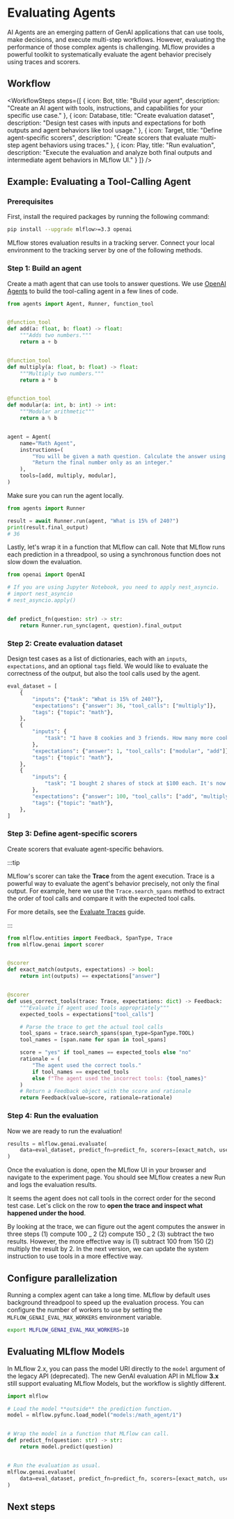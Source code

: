 
# Evaluating Agents

AI Agents are an emerging pattern of GenAI applications that can use tools, make decisions, and execute multi-step workflows. However, evaluating the performance of those complex agents is challenging. MLflow provides a powerful toolkit to systematically evaluate the agent behavior precisely using traces and scorers.

<ImageBox src="/images/mlflow-3/eval-monitor/agent-evaluation-hero.png" alt="Agent Evaluation" width="95%"/>

## Workflow

<WorkflowSteps
  steps={[
    {
      icon: Bot,
      title: "Build your agent",
      description: "Create an AI agent with tools, instructions, and capabilities for your specific use case."
    },
    {
      icon: Database,
      title: "Create evaluation dataset",
      description: "Design test cases with inputs and expectations for both outputs and agent behaviors like tool usage."
    },
    {
      icon: Target,
      title: "Define agent-specific scorers",
      description: "Create scorers that evaluate multi-step agent behaviors using traces."
    },
    {
      icon: Play,
      title: "Run evaluation",
      description: "Execute the evaluation and analyze both final outputs and intermediate agent behaviors in MLflow UI."
    }
  ]}
/>

## Example: Evaluating a Tool-Calling Agent

### Prerequisites

First, install the required packages by running the following command:

```bash
pip install --upgrade mlflow>=3.3 openai
```

MLflow stores evaluation results in a tracking server. Connect your local environment to the tracking server by one of the following methods.

<ServerSetup />

### Step 1: Build an agent

Create a math agent that can use tools to answer questions. We use [OpenAI Agents](/genai/tracing/integrations/listing/openai-agent) to build the tool-calling agent in a few lines of code.

```python
from agents import Agent, Runner, function_tool


@function_tool
def add(a: float, b: float) -> float:
    """Adds two numbers."""
    return a + b


@function_tool
def multiply(a: float, b: float) -> float:
    """Multiply two numbers."""
    return a * b


@function_tool
def modular(a: int, b: int) -> int:
    """Modular arithmetic"""
    return a % b


agent = Agent(
    name="Math Agent",
    instructions=(
        "You will be given a math question. Calculate the answer using the given calculator tools. "
        "Return the final number only as an integer."
    ),
    tools=[add, multiply, modular],
)
```

Make sure you can run the agent locally.

```python
from agents import Runner

result = await Runner.run(agent, "What is 15% of 240?")
print(result.final_output)
# 36
```

Lastly, let's wrap it in a function that MLflow can call. Note that MLflow runs each prediction in a threadpool,
so using a synchronous function does not slow down the evaluation.

```python
from openai import OpenAI

# If you are using Jupyter Notebook, you need to apply nest_asyncio.
# import nest_asyncio
# nest_asyncio.apply()


def predict_fn(question: str) -> str:
    return Runner.run_sync(agent, question).final_output
```

### Step 2: Create evaluation dataset

Design test cases as a list of dictionaries, each with an `inputs`, `expectations`, and an optional  `tags` field. We would like to evaluate the correctness of the output, but also the tool calls used by the agent.

```python
eval_dataset = [
    {
        "inputs": {"task": "What is 15% of 240?"},
        "expectations": {"answer": 36, "tool_calls": ["multiply"]},
        "tags": {"topic": "math"},
    },
    {
        "inputs": {
            "task": "I have 8 cookies and 3 friends. How many more cookies should I buy to share equally?"
        },
        "expectations": {"answer": 1, "tool_calls": ["modular", "add"]},
        "tags": {"topic": "math"},
    },
    {
        "inputs": {
            "task": "I bought 2 shares of stock at $100 each. It's now worth $150. How much profit did I make?"
        },
        "expectations": {"answer": 100, "tool_calls": ["add", "multiply"]},
        "tags": {"topic": "math"},
    },
]
```

### Step 3: Define agent-specific scorers

Create scorers that evaluate agent-specific behaviors.

:::tip

MLflow's scorer can take the **Trace** from the agent execution. Trace is a powerful way to evaluate the agent's behavior precisely, not only the final output. For example, here we use the <APILink fn="mlflow.entities.Trace.search_spans">`Trace.search_spans`</APILink> method to extract the order of tool calls and compare it with the expected tool calls.

For more details, see the <ins>[Evaluate Traces](/genai/eval-monitor/running-evaluation/traces)</ins> guide.

:::

```python
from mlflow.entities import Feedback, SpanType, Trace
from mlflow.genai import scorer


@scorer
def exact_match(outputs, expectations) -> bool:
    return int(outputs) == expectations["answer"]


@scorer
def uses_correct_tools(trace: Trace, expectations: dict) -> Feedback:
    """Evaluate if agent used tools appropriately"""
    expected_tools = expectations["tool_calls"]

    # Parse the trace to get the actual tool calls
    tool_spans = trace.search_spans(span_type=SpanType.TOOL)
    tool_names = [span.name for span in tool_spans]

    score = "yes" if tool_names == expected_tools else "no"
    rationale = (
        "The agent used the correct tools."
        if tool_names == expected_tools
        else f"The agent used the incorrect tools: {tool_names}"
    )
    # Return a Feedback object with the score and rationale
    return Feedback(value=score, rationale=rationale)
```

### Step 4: Run the evaluation

Now we are ready to run the evaluation!

```python
results = mlflow.genai.evaluate(
    data=eval_dataset, predict_fn=predict_fn, scorers=[exact_match, uses_correct_tools]
)
```

Once the evaluation is done, open the MLflow UI in your browser and navigate to the experiment page. You should see MLflow creates a new Run and logs the evaluation results.

<ImageBox src="/images/mlflow-3/eval-monitor/agent-evaluation-result.png" alt="Agent Evaluation" width="95%"/>

It seems the agent does not call tools in the correct order for the second test case. Let's click on the row to **open the trace and inspect what happened under the hood**.

<ImageBox src="/images/mlflow-3/eval-monitor/agent-evaluation-trace.png" alt="Agent Evaluation" width="95%"/>

By looking at the trace, we can figure out the agent computes the answer in three steps (1) compute 100 _ 2 (2) compute 150 _ 2 (3) subtract the two results. However, the more effective way is (1) subtract 100 from 150 (2) multiply the result by 2. In the next version, we can update the system instruction to use tools in a more effective way.

## Configure parallelization

Running a complex agent can take a long time. MLflow by default uses background threadpool to speed up the evaluation process. You can configure the number of workers to use by setting the `MLFLOW_GENAI_EVAL_MAX_WORKERS` environment variable.

```bash
export MLFLOW_GENAI_EVAL_MAX_WORKERS=10
```

## Evaluating MLflow Models

In MLflow 2.x, you can pass the model URI directly to the `model` argument of the legacy <APILink fn="mlflow.evaluate" /> API (deprecated). The new GenAI evaluation API in MLflow **3.x** still support evaluating MLflow Models, but the workflow is slightly different.

```python
import mlflow

# Load the model **outside** the prediction function.
model = mlflow.pyfunc.load_model("models:/math_agent/1")


# Wrap the model in a function that MLflow can call.
def predict_fn(question: str) -> str:
    return model.predict(question)


# Run the evaluation as usual.
mlflow.genai.evaluate(
    data=eval_dataset, predict_fn=predict_fn, scorers=[exact_match, uses_correct_tools]
)
```

## Next steps

<TilesGrid>
  <TileCard
    icon={Code}
    iconSize={48}
    title="Customize Scorers"
    description="Build advanced evaluation criteria and metrics specifically designed for agent behaviors and tool usage patterns."
    href="/genai/eval-monitor/scorers"
    linkText="Create custom scorers →"
    containerHeight={64}
  />
  <TileCard
    icon={Activity}
    iconSize={48}
    title="Evaluate Production Traces"
    description="Analyze real agent executions in production environments to understand performance and identify improvement opportunities."
    href="/genai/eval-monitor/running-evaluation/traces"
    linkText="Analyze traces →"
    containerHeight={64}
  />
  <TileCard
    icon={MessageSquare}
    iconSize={48}
    title="Collect User Feedback"
    description="Gather human feedback on agent performance to create training data and improve evaluation accuracy."
    href="/genai/assessments/feedback"
    linkText="Start collecting →"
    containerHeight={64}
  />
</TilesGrid>
